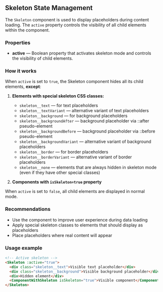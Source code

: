 ## Skeleton State Management

The `Skeleton` component is used to display placeholders during content loading. The `active` property controls the visibility of all child elements within the component.

### Properties

- **active** — Boolean property that activates skeleton mode and controls the visibility of child elements.

### How it works

When `active` is set to `true`, the Skeleton component hides all its child elements, **except**:

1. **Elements with special skeleton CSS classes:**
   - `skeleton__text` — for text placeholders
   - `skeleton__textVariant` — alternative variant of text placeholders
   - `skeleton__background` — for background placeholders
   - `skeleton__backgroundAfter` — background placeholder via ::after pseudo-element
   - `skeleton__backgroundBefore` — background placeholder via ::before pseudo-element
   - `skeleton__backgroundVariant` — alternative variant of background placeholders
   - `skeleton__border` — for border placeholders
   - `skeleton__borderVariant` — alternative variant of border placeholders
   - `skeleton__none` — elements that are always hidden in skeleton mode (even if they have other special classes)

2. **Components with `isSkeleton=true` property**

When `active` is set to `false`, all child elements are displayed in normal mode.

### Recommendations

- Use the component to improve user experience during data loading
- Apply special skeleton classes to elements that should display as placeholders
- Place placeholders where real content will appear

### Usage example

```html
<!-- Active skeleton -->
<Skeleton :active="true">
  <div class="skeleton__text">Visible text placeholder</div>
  <div class="skeleton__background">Visible background placeholder</div>
  <div>Hidden element</div>
  <ComponentWithSkeleton isSkeleton="true">Visible component</ComponentWithSkeleton>
</Skeleton>
```
